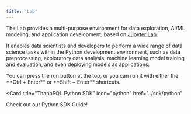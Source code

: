 ```yaml
---
title: 'Lab'
---
```


The Lab provides a multi-purpose environment for data exploration, AI/ML modeling, and application development, based on [Jupyter Lab](https://github.com/jupyterlab/jupyterlab).

It enables data scientists and developers to perform a wide range of data science tasks within the Python development environment,
such as data preprocessing, exploratory data analysis, machine learning model training and evaluation, and even deploying models as applications.

<Tip>
    You can press the run button at the top, or you can run it with either the **Ctrl + Enter** or **Shift + Enter** shortcuts.
</Tip>

<Card
  title="ThanoSQL Python SDK"
  icon="python"
  href="../sdk/python"
>
  Check out our Python SDK Guide!
</Card>